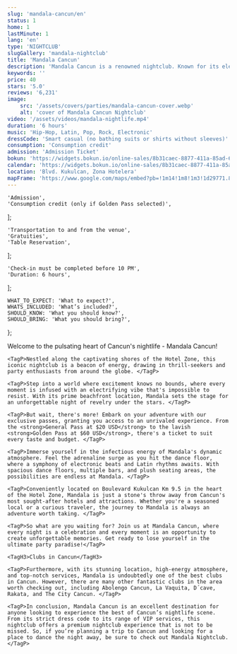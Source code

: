 ```yaml
---
slug: 'mandala-cancun/en'
status: 1
home: 1
lastMinute: 1
lang: 'en'
type: 'NIGHTCLUB'
slugGallery: 'mandala-nightclub'
title: 'Mandala Cancun'
description: 'Mandala Cancun is a renowned nightclub. Known for its electrifying atmosphere and beachfront location, it is one of the best clubs in Cancun.'
keywords: ''
price: 40
stars: '5.0'
reviews: '6,231'
image:
    src: '/assets/covers/parties/mandala-cancun-cover.webp'
    alt: 'cover of Mandala Cancun Nightclub'
video: '/assets/videos/mandala-nightlife.mp4'
duration: '6 hours'
music: 'Hip-Hop, Latin, Pop, Rock, Electronic'
dressCode: 'Smart casual (no bathing suits or shirts without sleeves)'
consumption: 'Consumption credit'
admission: 'Admission Ticket'
bokun: 'https://widgets.bokun.io/online-sales/8b31caec-8877-411a-85ad-682828170619/experience/745893?partialView=1'
calendar: 'https://widgets.bokun.io/online-sales/8b31caec-8877-411a-85ad-682828170619/experience-calendar/745893'
location: 'Blvd. Kukulcan, Zona Hotelera'
mapFrame: 'https://www.google.com/maps/embed?pb=!1m14!1m8!1m3!1d29771.86446650854!2d-86.746938!3d21.133166!3m2!1i1024!2i768!4f13.1!3m3!1m2!1s0x8f4c2898a0a9e54b%3A0xb293c2f5881121d0!2sMandala%20Nightclub!5e0!3m2!1ses!2smx!4v1704732310770!5m2!1ses!2smx'
---
```



    'Admission',
    'Consumption credit (only if Golden Pass selected)',
];

    'Transportation to and from the venue',
    'Gratuities',
    'Table Reservation',
];

    'Check-in must be completed before 10 PM',
    'Duration: 6 hours',
];

    WHAT_TO_EXPECT: 'What to expect?',
    WHATS_INCLUDED: 'What’s included?',
    SHOULD_KNOW: 'What you should know?',
    SHOULD_BRING: 'What you should bring?',
};

<Accordion client:visible title={titles.WHAT_TO_EXPECT} idHash="whatToExpect">
    <TagH2>Welcome to the pulsating heart of Cancun's nightlife - Mandala Cancun!</TagH2>

    <TagP>Nestled along the captivating shores of the Hotel Zone, this iconic nightclub is a beacon of energy, drawing in thrill-seekers and party enthusiasts from around the globe. </TagP>

    <TagP>Step into a world where excitement knows no bounds, where every moment is infused with an electrifying vibe that's impossible to resist. With its prime beachfront location, Mandala sets the stage for an unforgettable night of revelry under the stars. </TagP>

    <TagP>But wait, there's more! Embark on your adventure with our exclusive passes, granting you access to an unrivaled experience. From the <strong>General Pass at $20 USD</strong> to the lavish <strong>Golden Pass at $60 USD</strong>, there's a ticket to suit every taste and budget. </TagP>

    <TagP>Immerse yourself in the infectious energy of Mandala's dynamic atmosphere. Feel the adrenaline surge as you hit the dance floor, where a symphony of electronic beats and Latin rhythms awaits. With spacious dance floors, multiple bars, and plush seating areas, the possibilities are endless at Mandala. </TagP>

    <TagP>Conveniently located on Boulevard Kukulcan Km 9.5 in the heart of the Hotel Zone, Mandala is just a stone's throw away from Cancun's most sought-after hotels and attractions. Whether you're a seasoned local or a curious traveler, the journey to Mandala is always an adventure worth taking. </TagP>

    <TagP>So what are you waiting for? Join us at Mandala Cancun, where every night is a celebration and every moment is an opportunity to create unforgettable memories. Get ready to lose yourself in the ultimate party paradise!</TagP>

    <TagH3>Clubs in Cancun</TagH3>

    <TagP>Furthermore, with its stunning location, high-energy atmosphere, and top-notch services, Mandala is undoubtedly one of the best clubs in Cancun. However, there are many other fantastic clubs in the area worth checking out, including Abolengo Cancun, La Vaquita, D´cave, Rakata, and The City Cancun. </TagP>

    <TagP>In conclusion, Mandala Cancun is an excellent destination for anyone looking to experience the best of Cancun’s nightlife scene. From its strict dress code to its range of VIP services, this nightclub offers a premium nightclub experience that is not to be missed. So, if you’re planning a trip to Cancun and looking for a place to dance the night away, be sure to check out Mandala Nightclub. </TagP>
</Accordion>

<Accordion client:visible title={titles.WHATS_INCLUDED} idHash="whatsIncluded">
    <Inclusions includes={includes} notIncludes={notIncludes} />
</Accordion>

<Accordion client:visible title={titles.SHOULD_KNOW} idHash="whatYouShouldKnow">
    <ShouldKnow shouldKnow={shouldKnow} />
</Accordion>
